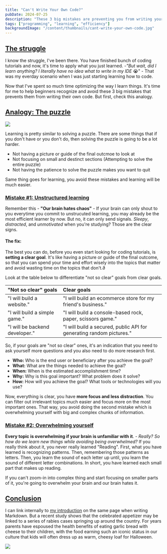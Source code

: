 ```yaml
---
title: "Can't Write Your Own Code?"
pubDate: 2024-07-25
description: "These 3 big mistakes are preventing you from writing your own code. Here's how you fix them 👌"
tags: ["programming", "learning", "efficiency"]
backgroundImage: "/content/thumbnails/cant-write-your-own-code.jpg"
---
```


## [The struggle](#the-struggle)

I know the struggle, I've been there. You have finished bunch of coding tutorials and now, it's time to
apply what you just learned. -_"But wait, did I learn anything? I literally have no idea what to write in my IDE_ 😭" -
That was my everday scenario when I was just starting learning how to code.

Now that I've spent so much time optimizing the way I learn things. It's time for me to help beginners recognize
and avoid these 3 big mistakes that prevents them from writing their own code. But first, check this analogy.

## [Analogy: The puzzle](#analogy-the-puzzle)

<img
  class="w-full rounded-lg"
  src="https://s3.cloud.ngn.com.tr/kitantik/images/2022-07-20/1br9qfyl5sovicu15ak.jpg"
/>

Learning is pretty similar to solving a puzzle. There are some things that if you don't have or you don't do, then solving
the puzzle is going to be a lot harder.

- Not having a picture or guide of the final outcmoe to look at
- Not focusing on small and destinct sections (Attempting to solve the entire puzzle)
- Not having the patience to solve the puzzle makes you want to quit

Same thing goes for learning, you avoid these mistakes and learning will be much easier.

### [Mistake #1: Unstructured learning](#mistake-1-unstructured-learning)

Remember this - **"Our brain hates chaos"** - If your brain can only shout to you everytime
you commit to unstrucuted learning, you may already be the most efficient learner by now. But no, it can only
send signals. _Sleepy_, _distracted_, and _unmotivated_ when you're studying? Those are the clear signs.

#### The fix:

The best you can do, before you even start looking for coding tutorials, is **setting a clear goal**.
It's like having a picture or guide of the final outcome, so that you can spend your time and effort wisely
into the topics that matter and avoid wasting time on the topics that don't.∂

Look at the table below to differentiate "not so clear" goals from clear goals.

| "Not so clear" goals           | Clear goals                                                          |
| :----------------------------- | :------------------------------------------------------------------- |
| "I will build a website."      | "I will build an ecommerce store for my friend's business."          |
| "I will build a simple game."  | "I will build a console-based rock, paper, scissors game."           |
| "I will be backend developer." | "I will build a secured, public API for generating random pictures." |

So, if your goals are "not so clear" ones, it's an indication that you need to ask yourself more questions
and you also need to do more research first.

- **Who:** Who is the end user or beneficiary after you achieve the goal?
- **What:** What are the things needed to achieve the goal?
- **When:** When is the estimated accomplishment time?
- **Why:** Why is this goal important? What problem does it solve?
- **How:** How will you achieve the goal? What tools or technologies will you use?

Now, everything is clear, you have **more focus and less distraction**. You can filter out irrelevant
topics much easier and focus more on the most important ones. That way, you avoid doing the second mistake
which is overwhelming yourself with big and complex chunks of information.

### [Mistake #2: Overwhelming yourself](#mistake-2-overwhelming-yourself)

**Every topic is overwhelming if your brain is unfamiliar with it**. - _Really? So how do we learn new things
while avoiding being overwhelmed?_ If you really think about it, you never really learned "Reading".
First, what you have learned is recognizing patterns. Then, remembering those patterns as letters.
Then, you learn the sound of each letter up until, you learn the sound of different letter combinations.
In short, you have learned each small part that makes up reading.

If you can't zoom-in into complex thing and start focusing on smaller parts of it, you're going to
overwhelm your brain and our brain hates it.

## [Conclusion](#conclusion)

I can link internally to [my introduction](#introduction) on the same page when writing Markdown.
But a recent study shows that the celebrated appetizer may be linked to a
series of rabies cases springing up around the country.
For years parents have espoused the health benefits of eating garlic bread
with cheese to their children, with the food earning such an iconic status in
our culture that kids will often dress up as warm, cheesy loaf for Halloween.

<img
  class="w-full rounded-lg"
  src="https://media1.tenor.com/m/ujpbnHiVrBEAAAAC/bye-cartoon-cat.gif"
/>
